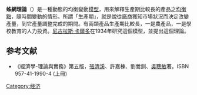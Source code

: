 {{Expand|time=2010-06-02}}
'''蛛網理論'''（{{lang-en|cobweb theory}}）是一種動態的均衡變動[[科學模型|模型]]，用來解釋生產期比較長的產品之[[經濟均衡|均衡點]]，隨時間變動的情形。所謂「生產期」，就是說從[[廠商|廠商]]獲知市場狀況而決定改變產量，到它產量調整完成的期間。有兩類產品生產期比較長，一是農產品，一是學校教育的人力投資。[[尼古拉斯·卡爾多|尼古拉斯·卡爾多]]在1934年研究這個模型，並提出這個理論。

==参考文献==
* 《經濟學-理論與實務》第五版，[[張清溪|張清溪]]、許嘉棟、劉鶯釧、[[吳聰敏|吳聰敏]]著。ISBN 957-41-1990-4 (上冊)
{{Econ-stub}}

[[Category:经济|Category:经济]]